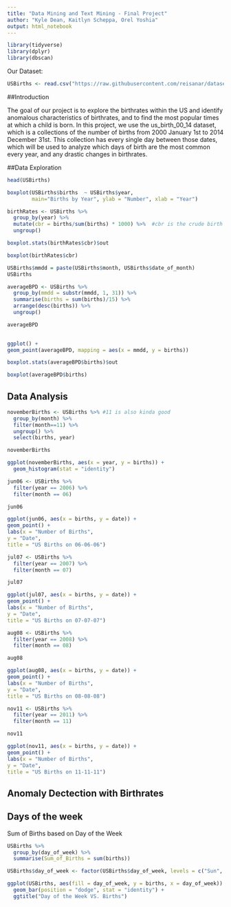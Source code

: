 ```yaml
---
title: "Data Mining and Text Mining - Final Project"
author: "Kyle Dean, Kaitlyn Scheppa, Orel Yoshia"
output: html_notebook
---
```


```r
library(tidyverse)
library(dplyr)
library(dbscan)
```


Our Dataset: 

```r
USBirths <- read.csv("https://raw.githubusercontent.com/reisanar/datasets/master/us_births_00_14.csv")
```


##Introduction

  The goal of our project is to explore the birthrates within the US and identify anomalous characteristics of birthrates, and to find the most popular times at which a child is born. In this project, we use the us_birth_00_14 dataset, which is a collections of the number of births from 2000 January 1st to 2014 December 31st. This collection has every single day between those dates, which will be used to analyze which days of birth are the most common every year, and any drastic changes in birthrates.


##Data Exploration

```r
head(USBirths)
```
```r
boxplot(USBirths$births  ~ USBirths$year, 
        main="Births by Year", ylab = "Number", xlab = "Year")
```


```r
birthRates <- USBirths %>% 
  group_by(year) %>% 
  mutate(cbr = births/sum(births) * 1000) %>%  #cbr is the crude birth rate, and to find it you divide the sume of the births per year, by the births of that day, then multiply by 1000
  ungroup()
```

```r
boxplot.stats(birthRates$cbr)$out
```
```r
boxplot(birthRates$cbr)
```




```r
USBirths$mmdd = paste(USBirths$month, USBirths$date_of_month)
USBirths
```
```r
averageBPD <- USBirths %>% 
  group_by(mmdd = substr(mmdd, 1, 31)) %>% 
  summarise(births = sum(births)/15) %>%
  arrange(desc(births)) %>% 
  ungroup() 

averageBPD
  
```
```r
ggplot() +
geom_point(averageBPD, mapping = aes(x = mmdd, y = births))
```

```r
boxplot.stats(averageBPD$births)$out
```
```r
boxplot(averageBPD$births)
```



## Data Analysis



```r
novemberBirths <- USBirths %>% #11 is also kinda good 
  group_by(month) %>% 
  filter(month==11) %>% 
  ungroup() %>% 
  select(births, year)

novemberBirths
```


```r
ggplot(novemberBirths, aes(x = year, y = births)) +
  geom_histogram(stat = "identity")
```




```r
jun06 <- USBirths %>% 
  filter(year == 2006) %>% 
  filter(month == 06)

jun06

ggplot(jun06, aes(x = births, y = date)) +
geom_point() +
labs(x = "Number of Births",
y = "Date",
title = "US Births on 06-06-06")
```


```r
jul07 <- USBirths %>% 
  filter(year == 2007) %>% 
  filter(month == 07)

jul07

ggplot(jul07, aes(x = births, y = date)) +
geom_point() +
labs(x = "Number of Births",
y = "Date",
title = "US Births on 07-07-07")
```

```r
aug08 <- USBirths %>% 
  filter(year == 2008) %>% 
  filter(month == 08)

aug08

ggplot(aug08, aes(x = births, y = date)) +
geom_point() +
labs(x = "Number of Births",
y = "Date",
title = "US Births on 08-08-08")
```

```r
nov11 <- USBirths %>% 
  filter(year == 2011) %>% 
  filter(month == 11)

nov11
```
 
```r
ggplot(nov11, aes(x = births, y = date)) +
geom_point() +
labs(x = "Number of Births",
y = "Date",
title = "US Births on 11-11-11")
```


## Anomaly Dectection with Birthrates
## Days of the week


Sum of Births based on Day of the Week
```r
USBirths %>% 
  group_by(day_of_week) %>% 
  summarise(Sum_of_Births = sum(births))
```

```r
USBirths$day_of_week <- factor(USBirths$day_of_week, levels = c("Sun", "Mon", "Tues", "Wed", "Thurs", "Fri", "Sat"))

ggplot(USBirths, aes(fill = day_of_week, y = births, x = day_of_week)) +
  geom_bar(position = "dodge", stat = "identity") +
  ggtitle("Day of the Week VS. Births")
```


